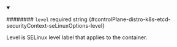 
<details className="config-field" data-expandable="false" open>
<summary>

######## `level` <span className="config-field-required" data-required="false">required</span> <span className="config-field-type">string</span> <span className="config-field-default"></span> <span className="config-field-enum"></span> {#controlPlane-distro-k8s-etcd-securityContext-seLinuxOptions-level}

Level is SELinux level label that applies to the container.

</summary>



</details>

